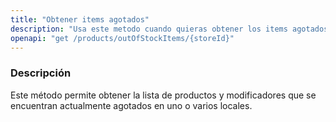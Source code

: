 ```yaml
---
title: "Obtener items agotados"
description: "Usa este metodo cuando quieras obtener los items agotados"
openapi: "get /products/outOfStockItems/{storeId}"
---
```


### Descripción

Este método permite obtener la lista de productos y modificadores que se encuentran actualmente agotados en uno o varios locales.

